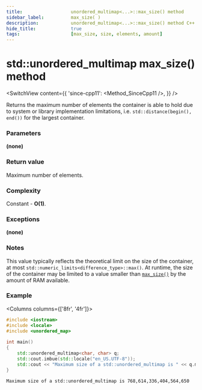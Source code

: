 ```yaml
---
title:					unordered_multimap<...>::max_size() method
sidebar_label:			max_size( )
description:			unordered_multimap<...>::max_size() method C++ documentation
hide_title:				true
tags:					[max_size, size, elements, amount]
---
```



<!----------------- Codes ---------------------->

<!-- max_size() -->

# std::unordered_multimap max_size() method

<SwitchView content={{
    'since-cpp11': <Method_SinceCpp11 />,
    }} />

Returns the maximum number of elements the container is able to hold due to system or library implementation limitations, i.e. `std::distance(begin(), end())` for the largest container.

### Parameters

**(none)**

### Return value

Maximum number of elements.

### Complexity

Constant - **O(1)**.

### Exceptions

**(none)**

### Notes

This value typically reflects the theoretical limit on the size of the container, at most `std::numeric_limits<difference_type>::max()`.
At runtime, the size of the container may be limited to a value smaller than [`max_size()`](#) by the amount of RAM available.

### Example

<Columns columns={['8fr', '4fr']}>
<div>

```cpp title='Main.cpp' showLineNumbers
#include <iostream>
#include <locale>
#include <unordered_map>
 
int main()
{
    std::unordered_multimap<char, char> q;
    std::cout.imbue(std::locale("en_US.UTF-8"));    
    std::cout << "Maximum size of a std::unordered_multimap is " << q.max_size() << '\n';
}
```

</div>
<div>

```plaintext title="Possible output"
Maximum size of a std::unordered_multimap is 768,614,336,404,564,650
```

</div>
</Columns>

